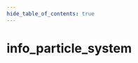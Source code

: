 ```yaml
---
hide_table_of_contents: true
---
```


<!---
!!!!!!
THIS PAGE IS AUTOGENERATED FROM GAME FGD DEFINITIONS!
DO NOT EDIT MANUALLY!
!!!!!!

In order to make edits, you can make an annotation file in /fgd_dump_overrides
-->


# info_particle_system



<Tabs queryString="game">
    
<TabItem value="cs2" label="Counter-Strike 2">
    <CS2Page />
</TabItem>

<TabItem value="steamvr" label="SteamVR Home">
    <STEAMVRPage />
</TabItem>

<TabItem value="dota2" label="Dota 2">
    <DOTA2Page />
</TabItem>

<TabItem value="hla" label="Half-Life: Alyx">
    <HLAPage />
</TabItem>

</Tabs>
